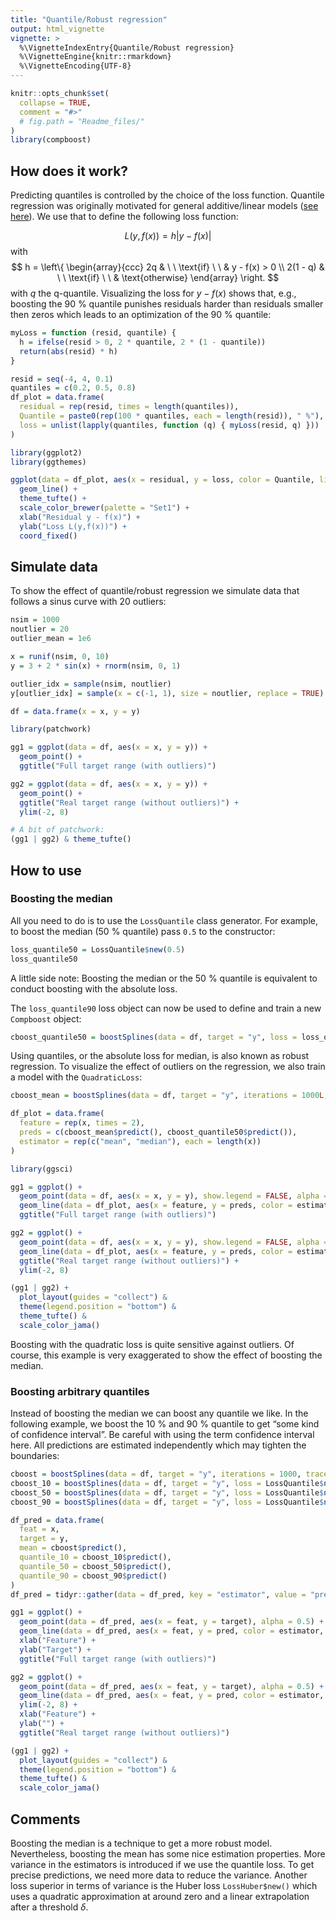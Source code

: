 ```yaml
---
title: "Quantile/Robust regression"
output: html_vignette
vignette: >
  %\VignetteIndexEntry{Quantile/Robust regression}
  %\VignetteEngine{knitr::rmarkdown}
  %\VignetteEncoding{UTF-8}
---
```


```r
knitr::opts_chunk$set(
  collapse = TRUE,
  comment = "#>"
  # fig.path = "Readme_files/"
)
library(compboost)
```

## How does it work?

Predicting quantiles is controlled by the choice of the loss function. Quantile regression was originally motivated for general additive/linear models ([see here](https://en.wikipedia.org/wiki/Quantile_regression)). We use that to define the following loss function:

$$
L(y, f(x)) = h|y - f(x)|
$$
with
$$
h = \left\{
\begin{array}{ccc}
2q       & \ \ \text{if} \ \ & y - f(x) > 0 \\
2(1 - q) & \ \ \text{if} \ \ & \text{otherwise}
\end{array}
\right.
$$
with $q$ the q-quantile. Visualizing the loss for $y - f(x)$ shows that, e.g., boosting the 90 % quantile punishes residuals harder than residuals smaller then zeros which leads to an optimization of the 90 % quantile:

```r
myLoss = function (resid, quantile) {
  h = ifelse(resid > 0, 2 * quantile, 2 * (1 - quantile))
  return(abs(resid) * h)
}

resid = seq(-4, 4, 0.1)
quantiles = c(0.2, 0.5, 0.8)
df_plot = data.frame(
  residual = rep(resid, times = length(quantiles)),
  Quantile = paste0(rep(100 * quantiles, each = length(resid)), " %"),
  loss = unlist(lapply(quantiles, function (q) { myLoss(resid, q) }))
)

library(ggplot2)
library(ggthemes)

ggplot(data = df_plot, aes(x = residual, y = loss, color = Quantile, linetype = Quantile), size = 2) +
  geom_line() +
  theme_tufte() +
  scale_color_brewer(palette = "Set1") +
  xlab("Residual y - f(x)") +
  ylab("Loss L(y,f(x))") +
  coord_fixed()
```

## Simulate data

To show the effect of quantile/robust regression we simulate data that follows a sinus curve with 20 outliers:

```r
nsim = 1000
noutlier = 20
outlier_mean = 1e6

x = runif(nsim, 0, 10)
y = 3 + 2 * sin(x) + rnorm(nsim, 0, 1)

outlier_idx = sample(nsim, noutlier)
y[outlier_idx] = sample(x = c(-1, 1), size = noutlier, replace = TRUE) * rnorm(noutlier, outlier_mean, 1)

df = data.frame(x = x, y = y)
```

```r
library(patchwork)

gg1 = ggplot(data = df, aes(x = x, y = y)) +
  geom_point() +
  ggtitle("Full target range (with outliers)")

gg2 = ggplot(data = df, aes(x = x, y = y)) +
  geom_point() +
  ggtitle("Real target range (without outliers)") +
  ylim(-2, 8)

# A bit of patchwork:
(gg1 | gg2) & theme_tufte()
```

## How to use

### Boosting the median

All you need to do is to use the `LossQuantile` class generator. For example, to boost the median (50 % quantile) pass `0.5` to the constructor:
```r
loss_quantile50 = LossQuantile$new(0.5)
loss_quantile50
```

A little side note: Boosting the median or the 50 % quantile is equivalent to conduct boosting with the absolute loss.

The `loss_quantile90` loss object can now be used to define and train a new `Compboost` object:

```r
cboost_quantile50 = boostSplines(data = df, target = "y", loss = loss_quantile50, iterations = 1000L, trace = 200L)
```

Using quantiles, or the absolute loss for median, is also known as robust regression. To visualize the effect of outliers on the regression, we also train a model with the `QuadraticLoss`:

```r
cboost_mean = boostSplines(data = df, target = "y", iterations = 1000L, trace = 0)

df_plot = data.frame(
  feature = rep(x, times = 2),
  preds = c(cboost_mean$predict(), cboost_quantile50$predict()),
  estimator = rep(c("mean", "median"), each = length(x))
)

library(ggsci)

gg1 = ggplot() +
  geom_point(data = df, aes(x = x, y = y), show.legend = FALSE, alpha = 0.5) +
  geom_line(data = df_plot, aes(x = feature, y = preds, color = estimator), size = 1.2) +
  ggtitle("Full target range (with outliers)")

gg2 = ggplot() +
  geom_point(data = df, aes(x = x, y = y), show.legend = FALSE, alpha = 0.5) +
  geom_line(data = df_plot, aes(x = feature, y = preds, color = estimator), size = 1.2) +
  ggtitle("Real target range (without outliers)") +
  ylim(-2, 8)

(gg1 | gg2) +
  plot_layout(guides = "collect") &
  theme(legend.position = "bottom") &
  theme_tufte() &
  scale_color_jama()
```

Boosting with the quadratic loss is quite sensitive against outliers. Of course, this example is very exaggerated to show the effect of boosting the median.

### Boosting arbitrary quantiles

Instead of boosting the median we can boost any quantile we like. In the following example, we boost the 10 % and 90 % quantile to get "some kind of confidence interval". Be careful with using the term confidence interval here. All predictions are estimated independently which may tighten the boundaries:

```r
cboost = boostSplines(data = df, target = "y", iterations = 1000, trace = 0)
cboost_10 = boostSplines(data = df, target = "y", loss = LossQuantile$new(0.1), iterations = 1000, trace = 0)
cboost_50 = boostSplines(data = df, target = "y", loss = LossQuantile$new(0.5), iterations = 1000, trace = 0)
cboost_90 = boostSplines(data = df, target = "y", loss = LossQuantile$new(0.9), iterations = 1000, trace = 0)

df_pred = data.frame(
  feat = x,
  target = y,
  mean = cboost$predict(),
  quantile_10 = cboost_10$predict(),
  quantile_50 = cboost_50$predict(),
  quantile_90 = cboost_90$predict()
)
df_pred = tidyr::gather(data = df_pred, key = "estimator", value = "pred", mean:quantile_90)

gg1 = ggplot() +
  geom_point(data = df_pred, aes(x = feat, y = target), alpha = 0.5) +
  geom_line(data = df_pred, aes(x = feat, y = pred, color = estimator, linetype = estimator), size = 1.2) +
  xlab("Feature") +
  ylab("Target") +
  ggtitle("Full target range (with outliers)")

gg2 = ggplot() +
  geom_point(data = df_pred, aes(x = feat, y = target), alpha = 0.5) +
  geom_line(data = df_pred, aes(x = feat, y = pred, color = estimator, linetype = estimator), size = 1.2) +
  ylim(-2, 8) +
  xlab("Feature") +
  ylab("") +
  ggtitle("Real target range (without outliers)")

(gg1 | gg2) +
  plot_layout(guides = "collect") &
  theme(legend.position = "bottom") &
  theme_tufte() &
  scale_color_jama()
```

## Comments

Boosting the median is a technique to get a more robust model. Nevertheless, boosting the mean has some nice estimation properties. More variance in the estimators is introduced if we use the quantile loss. To get precise predictions, we need more data to reduce the variance. Another loss superior in terms of variance is the Huber loss `LossHuber$new()` which uses a quadratic approximation at around zero and a linear extrapolation after a threshold $\delta$.
